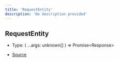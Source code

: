 ```yaml
---
title: 'RequestEntity'
description: 'No description provided'
---
```


## RequestEntity

- Type: (
  ...args: unknown\[]
  ) => Promise\<Response>

- [Source](https://github.com/androz2091/discord-player/blob/ce04b3f4c6671029ce4d4aa9090e56ac7e7f5666/packages/discord-player/src/utils/SequentialBucket.ts#L4)
